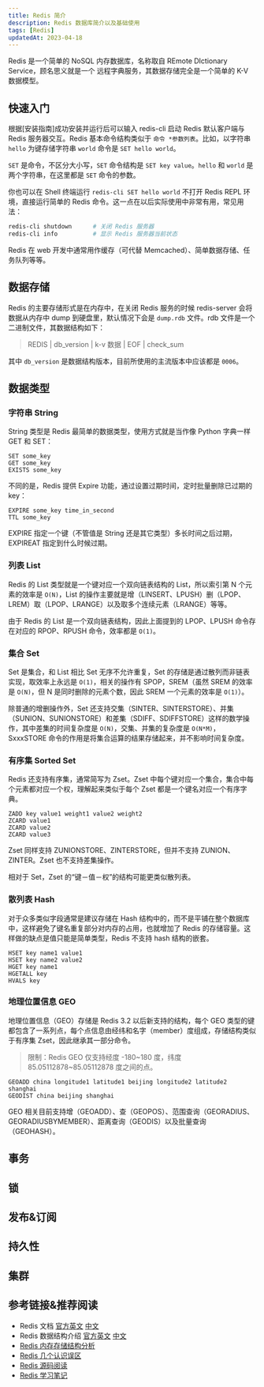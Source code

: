 ```yaml
---
title: Redis 简介
description: Redis 数据库简介以及基础使用
tags: [Redis]
updatedAt: 2023-04-18
---
```


Redis 是一个简单的 NoSQL 内存数据库，名称取自 REmote DIctionary Service，顾名思义就是一个
远程字典服务，其数据存储完全是一个简单的 K-V 数据模型。

## 快速入门

根据[安装指南]成功安装并运行后可以输入 redis-cli 启动 Redis 默认客户端与 Redis 服务器交互。Redis 基本命令结构类似于 `命令 *参数列表`。比如，以字符串 `hello` 为键存储字符串 `world` 命令是 `SET hello world`。

`SET` 是命令，不区分大小写，`SET` 命令结构是 `SET key value`。`hello` 和 `world` 是两个字符串，在这里都是 `SET` 命令的参数。

你也可以在 Shell 终端运行 `redis-cli SET hello world` 不打开 Redis REPL 环境，直接运行简单的 Redis 命令。这一点在以后实际使用中非常有用，常见用法：

```sh
redis-cli shutdown      # 关闭 Redis 服务器
redis-cli info          # 显示 Redis 服务器当前状态
```

Redis 在 web 开发中通常用作缓存（可代替 Memcached）、简单数据存储、任务队列等等。

## 数据存储

Redis 的主要存储形式是在内存中，在关闭 Redis 服务的时候 redis-server 会将数据从内存中 dump 到硬盘里，默认情况下会是 `dump.rdb` 文件。rdb 文件是一个二进制文件，其数据结构如下：

> REDIS | db_version | k-v 数据 | EOF | check_sum

其中 `db_version` 是数据结构版本，目前所使用的主流版本中应该都是 `0006`。

## 数据类型

### 字符串 String

String 类型是 Redis 最简单的数据类型，使用方式就是当作像 Python 字典一样 GET 和 SET：

```
SET some_key
GET some_key
EXISTS some_key
```

不同的是，Redis 提供 Expire 功能，通过设置过期时间，定时批量删除已过期的 key：

```
EXPIRE some_key time_in_second
TTL some_key
```

EXPIRE 指定一个键（不管值是 String 还是其它类型）多长时间之后过期，EXPIREAT
指定到什么时候过期。

### 列表 List

Redis 的 List 类型就是一个键对应一个双向链表结构的 List，所以索引第 N 个元素的效率是 `O(N)`，List 的操作主要就是增（LINSERT、LPUSH）删（LPOP、LREM）取（LPOP、LRANGE）以及取多个连续元素（LRANGE）等等。

由于 Redis 的 List 是一个双向链表结构，因此上面提到的 LPOP、LPUSH 命令存在对应的 RPOP、RPUSH 命令，效率都是 `O(1)`。

### 集合 Set

Set 是集合，和 List 相比 Set 无序不允许重复，Set 的存储是通过散列而非链表实现，取效率上永远是 `O(1)`，相关的操作有 SPOP，SREM（虽然 SREM 的效率是 `O(N)`，但 N 是同时删除的元素个数，因此 SREM 一个元素的效率是 `O(1)`）。

除普通的增删操作外，Set 还支持交集（SINTER、SINTERSTORE）、并集（SUNION、SUNIONSTORE）和差集（SDIFF、SDIFFSTORE）这样的数学操作，其中差集的时间复杂度是 `O(N)`，交集、并集的复杂度是 `O(N*M)`，SxxxSTORE 命令的作用是将集合运算的结果存储起来，并不影响时间复杂度。

### 有序集 Sorted Set

Redis 还支持有序集，通常简写为 Zset。Zset 中每个键对应一个集合，集合中每个元素都对应一个权，理解起来类似于每个 Zset 都是一个键名对应一个有序字典。

```
ZADD key value1 weight1 value2 weight2
ZCARD value1
ZCARD value2
ZCARD value3
```

Zset 同样支持 ZUNIONSTORE、ZINTERSTORE，但并不支持 ZUNION、ZINTER。Zset 也不支持差集操作。

相对于 Set，Zset 的“键－值－权”的结构可能更类似散列表。

### 散列表 Hash

对于众多类似字段通常是建议存储在 Hash 结构中的，而不是平铺在整个数据库中，这样避免了键名重复部分对内存的占用，也就增加了 Redis 的存储容量。这样做的缺点是值只能是简单类型，Redis 不支持 hash 结构的嵌套。

```
HSET key name1 value1
HSET key name2 value2
HGET key name1
HGETALL key
HVALS key
```

### 地理位置信息 GEO

地理位置信息（GEO）存储是 Redis 3.2 以后新支持的结构，每个 GEO 类型的键都包含了一系列点，每个点信息由经纬和名字（member）度组成，存储结构类似于有序集 Zset，因此继承其一部分命令。

> 限制：Redis GEO 仅支持经度 -180~180 度，纬度 85.05112878~85.05112878 度之间的点。

```
GEOADD china longitude1 latitude1 beijing longitude2 latitude2 shanghai
GEODIST china beijing shanghai
```

GEO 相关目前支持增（GEOADD）、查（GEOPOS）、范围查询（GEORADIUS、GEORADIUSBYMEMBER）、距离查询（GEODIS）以及批量查询（GEOHASH）。

## 事务

## 锁

## 发布&订阅

## 持久性

## 集群

## 参考链接&推荐阅读

- Redis 文档 [官方英文](http://redis.io/) [中文](http://redisdoc.com/index.html)
- Redis 数据结构介绍 [官方英文](http://redis.io/topics/data-types-intro)
  [中文](http://blog.nosqlfan.com/html/3202.html)
- [Redis 内存存储结构分析](http://www.searchtb.com/2011/05/redis-storage.html)
- [Redis 几个认识误区](http://timyang.net/data/redis-misunderstanding/)
- [Redis 源码阅读](http://believe3301.github.io/posts/redis-complete.html)
- [Redis 学习笔记](http://www.cnblogs.com/lukexwang/p/4699354.html)
